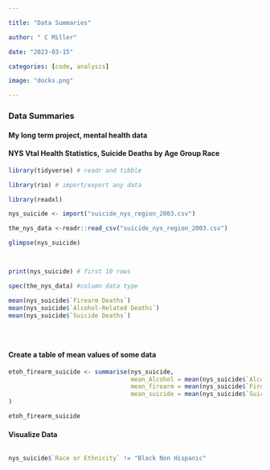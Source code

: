 ```yaml
---

title: "Data Summaries"

author: " C Miller"

date: "2023-03-15"

categories: [code, analysis]

image: "docks.png"

---
```


### Data Summaries

#### My long term project, mental health data

#### NYS Vtal Health Statistics, Suicide Deaths by Age Group Race

```r
library(tidyverse) # readr and tibble

library(rio) # import/export any data

library(readxl)

nys_suicide <- import("suicide_nys_region_2003.csv")

the_nys_data <-readr::read_csv("suicide_nys_region_2003.csv")

glimpse(nys_suicide)



print(nys_suicide) # first 10 rows

spec(the_nys_data) #column data type

mean(nys_suicide$`Firearm Deaths`)
mean(nys_suicide$`Alcohol-Related Deaths`)
mean(nys_suicide$`Suicide Deaths`)





```

#### Create a table of mean values of some data

```r
etoh_firearm_suicide <- summarise(nys_suicide,
                                  mean_Alcohol = mean(nys_suicide$`Alcohol-Related Deaths`),
                                  mean_firearm = mean(nys_suicide$`Firearm Deaths`),
                                  mean_suicide = mean(nys_suicide$`Suicide Deaths`)
)

etoh_firearm_suicide
```

#### Visualize Data

```r


```

```r
nys_suicide$`Race or Ethnicity` != "Black Non Hispanic"
```
